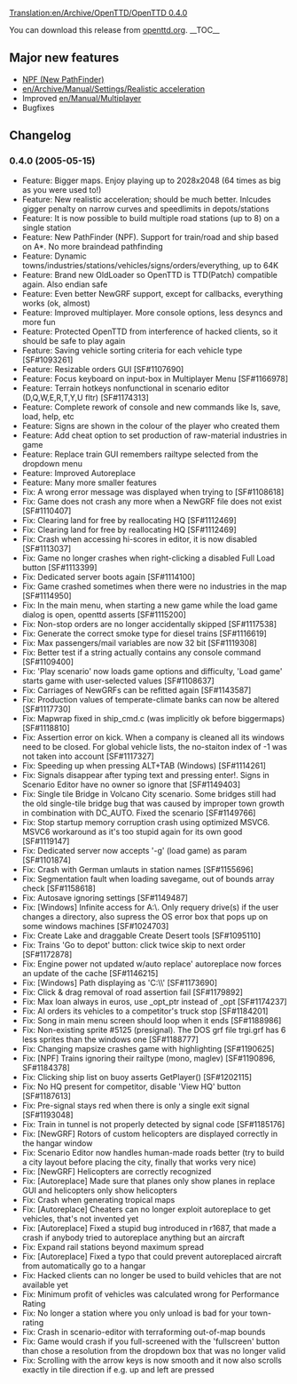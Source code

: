 [[Translation:en/Archive/OpenTTD/OpenTTD 0.4.0]]

{{en/Archive/OpenTTD/Navigation}}
{{en/Archive/OpenTTD/NaviPrevNext|prev=en/Archive/OpenTTD/OpenTTD 0.3.6|next=en/Archive/OpenTTD/OpenTTD 0.4.0.1|date=2005-05-15}}

You can download this release from [http://www.openttd.org/download-stable/0.4.0 openttd.org].
__TOC__

==Major new features==
* [[en/Archive/Manual/Settings/New global pathfinding| NPF (New PathFinder)]]
* [[en/Archive/Manual/Settings/Realistic acceleration]]
* Improved [[en/Manual/Multiplayer]]
* Bugfixes

==Changelog==
===0.4.0 (2005-05-15)===
* Feature: Bigger maps. Enjoy playing up to 2028x2048 (64 times as big as you were used to!)
* Feature: New realistic acceleration; should be much better. Inlcudes gigger penalty on narrow curves and speedlimits in depots/stations
* Feature: It is now possible to build multiple road stations (up to 8) on a single station
* Feature: New PathFinder (NPF). Support for train/road and ship based on A*. No more braindead pathfinding
* Feature: Dynamic towns/industries/stations/vehicles/signs/orders/everything, up to 64K
* Feature: Brand new OldLoader so OpenTTD is TTD(Patch) compatible again. Also endian safe
* Feature: Even better NewGRF support, except for callbacks, everything works (ok, almost)
* Feature: Improved multiplayer. More console options, less desyncs and more fun
* Feature: Protected OpenTTD from interference of hacked clients, so it should be safe to play again
* Feature: Saving vehicle sorting criteria for each vehicle type [SF#1093261]
* Feature: Resizable orders GUI [SF#1107690]
* Feature: Focus keyboard on input-box in Multiplayer Menu [SF#1166978]
* Feature: Terrain hotkeys nonfunctional in scenario editor (D,Q,W,E,R,T,Y,U fltr) [SF#1174313]
* Feature: Complete rework of console and new commands like ls, save, load, help, etc
* Feature: Signs are shown in the colour of the player who created them
* Feature: Add cheat option to set production of raw-material industries in game
* Feature: Replace train GUI remembers railtype selected from the dropdown menu
* Feature: Improved Autoreplace
* Feature: Many more smaller features
* Fix: A wrong error message was displayed when trying to [SF#1108618]
* Fix: Game does not crash any more when a NewGRF file does not exist [SF#1110407]
* Fix: Clearing land for free by reallocating HQ [SF#1112469]
* Fix: Clearing land for free by reallocating HQ [SF#1112469]
* Fix: Crash when accessing hi-scores in editor, it is now disabled [SF#1113037]
* Fix: Game no longer crashes when right-clicking a disabled Full Load button [SF#1113399]
* Fix: Dedicated server boots again [SF#1114100]
* Fix: Game crashed sometimes when there were no industries in the map [SF#1114950]
* Fix: In the main menu, when starting a new game while the load game dialog is open, openttd asserts [SF#1115200]
* Fix: Non-stop orders are no longer accidentally skipped [SF#1117538]
* Fix: Generate the correct smoke type for diesel trains [SF#1116619]
* Fix: Max passengers/mail variables are now 32 bit [SF#1119308]
* Fix: Better test if a string actually contains any console command [SF#1109400]
* Fix: 'Play scenario' now loads game options and difficulty, 'Load game' starts game with user-selected values [SF#1108637]
* Fix: Carriages of NewGRFs can be refitted again [SF#1143587]
* Fix: Production values of temperate-climate banks can now be altered [SF#1117730]
* Fix: Mapwrap fixed in ship_cmd.c (was implicitly ok before biggermaps) [SF#1118810]
* Fix: Assertion error on kick. When a company is cleaned all its windows need to be closed. For global vehicle lists, the no-staiton index of -1 was not taken into account [SF#1117327]
* Fix: Speeding up when pressing ALT+TAB (Windows) [SF#1114261]
* Fix: Signals disappear after typing text and pressing enter!. Signs in Scenario Editor have no owner so ignore that [SF#1149403]
* Fix: Single tile Bridge in Volcano City scenario. Some bridges still had the old single-tile bridge bug that was caused by improper town growth in combination with DC_AUTO. Fixed the scenario [SF#1149766]
* Fix: Stop startup memory corruption crash using optimized MSVC6. MSVC6 workaround as it's too stupid again for its own good [SF#1119147]
* Fix: Dedicated server now accepts '-g' (load game) as param [SF#1101874]
* Fix: Crash with German umlauts in station names [SF#1155696]
* Fix: Segmentation fault when loading savegame, out of bounds array check [SF#1158618]
* Fix: Autosave ignoring settings [SF#1149487]
* Fix: [Windows] Infinite access for A:\. Only requery drive(s) if the user changes a directory, also supress the OS error box that pops up on some windows machines [SF#1024703]
* Fix: Create Lake and draggable Create Desert tools [SF#1095110]
* Fix: Trains 'Go to depot' button: click twice skip to next order [SF#1172878]
* Fix: Engine power not updated w/auto replace' autoreplace now forces an update of the cache [SF#1146215]
* Fix: [Windows] Path displaying as 'C:\\' [SF#1173690]
* Fix: Click & drag removal of road assertion fail [SF#1179892]
* Fix: Max loan always in euros, use _opt_ptr instead of _opt [SF#1174237]
* Fix: AI orders its vehicles to a competitor's truck stop [SF#1184201]
* Fix: Song in main menu screen should loop when it ends [SF#1188986]
* Fix: Non-existing sprite #5125 (presignal). The DOS grf file trgi.grf has 6 less sprites than the windows one [SF#1188777]
* Fix: Changing mapsize crashes game with highlighting [SF#1190625]
* Fix: [NPF] Trains ignoring their railtype (mono, maglev) [SF#1190896, SF#1184378]
* Fix: Clicking ship list on buoy asserts GetPlayer() [SF#1202115]
* Fix: No HQ present for competitor, disable 'View HQ' button [SF#1187613]
* Fix: Pre-signal stays red when there is only a single exit signal [SF#1193048]
* Fix: Train in tunnel is not properly detected by signal code [SF#1185176]
* Fix: [NewGRF] Rotors of custom helicopters are displayed correctly in the hangar window
* Fix: Scenario Editor now handles human-made roads better (try to build a city layout before placing the city, finally that works very nice)
* Fix: [NewGRF] Helicopters are correctly recognized
* Fix: [Autoreplace] Made sure that planes only show planes in replace GUI and helicopters only show helicopters
* Fix: Crash when generating tropical maps
* Fix: [Autoreplace] Cheaters can no longer exploit autoreplace to get vehicles, that's not invented yet
* Fix: [Autoreplace] Fixed a stupid bug introduced in r1687, that made a crash if anybody tried to autoreplace anything but an aircraft
* Fix: Expand rail stations beyond maximum spread
* Fix: [Autoreplace] Fixed a typo that could prevent autoreplaced aircraft from automatically go to a hangar
* Fix: Hacked clients can no longer be used to build vehicles that are not available yet
* Fix: Minimum profit of vehicles was calculated wrong for Performance Rating
* Fix: No longer a station where you only unload is bad for your town-rating
* Fix: Crash in scenario-editor with terraforming out-of-map bounds
* Fix: Game would crash if you full-screened with the 'fullscreen' button than chose a resolution from the dropdown box that was no longer valid
* Fix: Scrolling with the arrow keys is now smooth and it now also scrolls exactly in tile direction if e.g. up and left are pressed